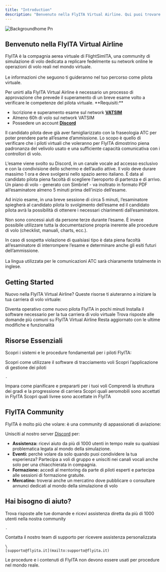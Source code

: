 ```yaml
---
title: "Introduction"
description: "Benvenuto nella FlyITA Virtual Airline. Qui puoi trovare tutta la documentazione per muovere i tuoi primi passi nella compagnia!"
---
```


![Backgroundhome Pn](/images/backgroundhome.png)

## Benvenuto nella FlyITA Virtual Airline

FlyITA è la compagnia aerea virtuale di FlightSimITA, una community di simulazione di volo dedicata a replicare fedelmente su network online le operazioni di volo reali nel mondo virtuale.\
\
Le informazioni che seguono ti guideranno nel tuo percorso come pilota virtuale.

<Warning>
  Per unirti alla FlyITA Virtual Airline è necessario un processo di approvazione che prevede il superamento di un breve esame volto a verificare le competenze del pilota virtuale.
</Warning>

<Accordion title="AMMISSIONE" description="Come si svolge l'esame e quali sono i requisiti">
  **Requisiti:**

  - Iscrizione e superamento esame sul network [**VATSIM**](https://vatsim.net/)
  - Almeno 60h di volo sul network VATSIM
  - Possedere un account [**Discord**](https://discord.com/invite/W6cW5Hphew)

  Il candidato pilota deve già aver famigliarizzato con la fraseologia ATC per poter prendere parte all’esame d’ammissione. Lo scopo è quello di verificare che i piloti virtuali che voleranno per FlyITA dimostrino piena padronanza del velivolo usato e una sufficiente capacità comunicativa con i controllori di volo. 

  L’esame viene svolto su Discord, in un canale vocale ad accesso esclusivo e con la condivisione dello schermo e dell’audio attive. Il volo deve durare massimo 1 ora e deve svolgersi nello spazio aereo italiano. È data al candidato pilota piena facoltà di scegliere l’aeroporto di partenza e di arrivo. Un piano di volo - generato con Simbrief - va inoltrato in formato PDF all’esaminatore almeno 5 minuti prima dell’inizio dell’esame. 

  Ad inizio esame, in una breve sessione di circa 5 minuti, l’esaminatore spiegherà al candidato pilota lo svolgimento dell’esame ed il candidato pilota avrà la possibilità di ottenere i necessari chiarimenti dall’esaminatore. 

  Non sono concessi aiuti da persone terze durante l’esame. È invece possibile utilizzare tutta la documentazione propria inerente alle procedure di volo (checklist, manuali, charts, ecc.). 

  In caso di sospetta violazione di qualsiasi tipo è data piena facoltà all’esaminatore di interrompere l’esame e determinare anche gli esiti futuri dell’ammissione.\
  \
  La lingua utilizzata per le comunicazioni ATC sarà chiaramente totalmente in inglese.
</Accordion>

## Getting Started

Nuovo nella FlyITA Virtual Airline? Queste risorse ti aiuteranno a iniziare la tua carriera di volo virtuale:

<Columns cols={2}>
  <Card title="New Pilot Quickstart" icon="plane-departure" href="/quickstart">
    Diventa operativo come nuovo pilota FlyITA in pochi minuti
  </Card>
  <Card title="Download Software" icon="download" href="/downloadsoft">
    Installa il software necessario per la tua carriera di volo virtuale
  </Card>
  <Card title="Domande Frequenti" icon="circle-question" href="/faqpage">
    Trova risposte alle domande più comuni su FlyITA Virtual Airline
  </Card>
  <Card title="Updates" icon="calendar">
    Resta aggiornato con le ultime modifiche e funzionalità
  </Card>
</Columns>

## Risorse Essenziali

Scopri i sistemi e le procedure fondamentali per i piloti FlyITA:

<Columns cols={2}>
  <Card title="Pegasus ACARS" icon="location-dot" href="/acarsguide">
    Scopri come utilizzare il software di tracciamento voli
  </Card>
  <Card title="FlyITA Pilot Hub" icon="display" href="/pilothubguide">
    Scopri l’applicazione di gestione dei piloti

    .
  </Card>
  <Card title="Booking Flights" icon="calendar-pen" href="/bookflightguide">
    Impara come pianificare e prepararti per i tuoi voli
  </Card>
  <Card title="Pilot Ranks" icon="ranking-star">
    Comprendi la struttura dei gradi e la progressione di carriera
  </Card>
  <Card title="Flotta" icon="plane-tail">
    Scopri quali aeromobili sono accettati in FlyITA
  </Card>
  <Card title="Livree" icon="plane">
    Scopri quali livree sono accettate in FlyITA
  </Card>
</Columns>

## FlyITA Community

FlyITA è molto più che volare: è una community di appassionati di aviazione:

Unisciti al nostro server [Discord](https://discord.com/invite/W6cW5Hphew) per:

- **Assistenza:** ricevi aiuto da più di 1000 utenti in tempo reale su qualsiasi problematica legata al mondo della simulazione.
- **Eventi:** perchè volare da solo quando puoi condividere la tua esperienza? Partecipa a voli di gruppo e unisciti nei canali vocali anche solo per una chiacchierata in compagnia.
- **Formazione:** accedi al mentoring da parte di piloti esperti e partecipa alle sessioni di formazione gratuite.
- **Mercatino:** troverai anche un mercatino dove pubblicare o consultare annunci dedicati al mondo della simulazione di volo

## Hai bisogno di aiuto?

<Columns cols={2}>
  <Card title="Discord Community" icon="link-horizontal" href="https://discord.com/invite/W6cW5Hphew">
    Trova risposte alle tue domande e ricevi assistenza diretta da più di 1000 utenti nella nostra community

    .
  </Card>
  <Card title="Email Support" icon="envelope">
    Contatta il nostro team di supporto per ricevere assistenza personalizzata

    \
    [supporto@flyita.it](mailto:supporto@flyita.it)
  </Card>
</Columns>

<Danger>
  Le procedure e i contenuti di FlyITA non devono essere usati per procedure nel mondo reale.
</Danger>